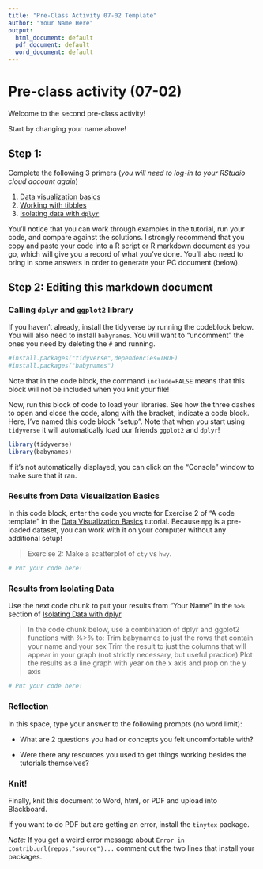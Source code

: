 ```yaml
---
title: "Pre-Class Activity 07-02 Template"
author: "Your Name Here"
output:
  html_document: default
  pdf_document: default
  word_document: default
---
```


# Pre-class activity (07-02)

Welcome to the second pre-class activity! 

Start by changing your name above!

## Step 1: 
Complete the following 3 primers (*you will need to log-in to your RStudio cloud account again*)

1. [Data visualization basics](https://rstudio.cloud/learn/primers/1.1)
2. [Working with tibbles](https://rstudio.cloud/learn/primers/2.1)
3. [Isolating data with `dplyr`](https://rstudio.cloud/learn/primers/2.2)

You'll notice that you can work through examples in the tutorial, run your code, and compare against the solutions. I strongly recommend that you copy and paste your code into a R script or R markdown document as you go, which will give you a record of what you've done. You'll also need to bring in some answers in order to generate your PC document (below).


## Step 2: Editing this markdown document

### Calling `dplyr` and `ggplot2` library

If you haven't already, install the tidyverse by running the codeblock below. You will also need to install `babynames`. You will want to "uncomment" the ones you need by deleting the `#` and running. 

```r
  
#install.packages("tidyverse",dependencies=TRUE)
#install.packages("babynames")
```

Note that in the code block, the command `include=FALSE` means that this block will not be included when you knit your file!

Now, run this block of code to load your libraries. See how the three dashes to open and close the code, along with the bracket, indicate a code block. Here, I've named this code block "setup". Note that when you start using `tidyverse` it will automatically load our friends `ggplot2` and `dplyr`!

```r
  
library(tidyverse)
library(babynames)

```
If it's not automatically displayed, you can click on the "Console" window to make sure that it ran. 

### Results from Data Visualization Basics

In this code block, enter the code you wrote for Exercise 2 of "A code template" in the [Data Visualization Basics](https://rstudio.cloud/learn/primers/1.1) tutorial. Because `mpg` is a pre-loaded dataset, you can work with it on your computer without any additional setup!

> Exercise 2: Make a scatterplot of `cty` vs `hwy`.

```r

# Put your code here!


```


### Results from Isolating Data 

Use the next code chunk to put your results from "Your Name" in the `%>%` section of [Isolating Data with dplyr](https://rstudio.cloud/learn/primers/2.2)

> In the code chunk below, use a combination of dplyr and ggplot2 functions with %>% to:
    Trim babynames to just the rows that contain your name and your sex
    Trim the result to just the columns that will appear in your graph (not strictly necessary, but useful practice)
    Plot the results as a line graph with year on the x axis and prop on the y axis
    
```r
# Put your code here!

```


  
### Reflection

In this space, type your answer to the following prompts (no word limit): 

- What are 2 questions you had or concepts you felt uncomfortable with?

- Were there any resources you used to get things working besides the tutorials themselves? 

### Knit! 

Finally, knit this document to Word, html, or PDF and upload into Blackboard. 

If you want to do PDF but are getting an error, install the `tinytex` package.

*Note:* If you get a weird error message about `Error in contrib.url(repos,"source")...` comment out the two lines that install your packages.

